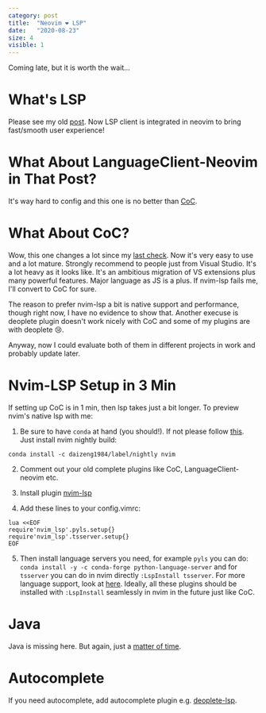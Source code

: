 ```yaml
---
category: post
title:  "Neovim ❤ LSP"
date:   "2020-08-23"
size: 4
visible: 1
---
```


Coming late, but it is worth the wait...

# What's LSP
Please see my old [post](../2018-11-05-language-server-protocol). Now LSP client is integrated in neovim to bring fast/smooth user experience!

# What About LanguageClient-Neovim in That Post?
It's way hard to config and this one is no better than [CoC](https://github.com/neoclide/coc.nvim).


# What About CoC?
Wow, this one changes a lot since my [last check](./2018-11-05-language-server-protocol). Now it's very easy to use and a lot mature. Strongly recommend to people just from Visual Studio. It's a lot heavy as it looks like. It's an ambitious migration of VS extensions plus many powerful features. Major language as JS is a plus. If nvim-lsp fails me, I'll convert to CoC for sure.

The reason to prefer nvim-lsp a bit is native support and performance, though right now, I have no evidence to show that. Another execuse is deoplete plugin doesn't work nicely with CoC and some of my plugins are with deoplete 😢.

Anyway, now I could evaluate both of them in different projects in work and probably update later.

# Nvim-LSP Setup in 3 Min
If setting up CoC is in 1 min, then lsp takes just a bit longer. To preview nvim's native lsp with me:

1. Be sure to have `conda` at hand (you should!). If not please follow [this](https://github.com/daizeng1984/dotfiles/blob/master/installConda.sh#L16-L17). Just install nvim nightly build:
```
conda install -c daizeng1984/label/nightly nvim
```


2. Comment out your old complete plugins like CoC, LanguageClient-neovim etc.

3. Install plugin [nvim-lsp](https://github.com/neovim/nvim-lsp)

4. Add these lines to your config.vimrc:

```
lua <<EOF
require'nvim_lsp'.pyls.setup{}
require'nvim_lsp'.tsserver.setup{}
EOF
```

5. Then install language servers you need, for example `pyls` you can do: `conda install -y -c conda-forge python-language-server` and for `tsserver` you can do in nvim directly `:LspInstall tsserver`. For more language support, look at [here](https://github.com/neovim/nvim-lsp#user-content-configurations). Ideally, all these plugins should be installed with `:LspInstall` seamlessly in nvim in the future just like CoC.

# Java
Java is missing here. But again, just a [matter of time](https://github.com/neovim/nvim-lsp/pull/245).

# Autocomplete
If you need autocomplete, add autocomplete plugin e.g. [deoplete-lsp](https://github.com/Shougo/deoplete-lsp).

